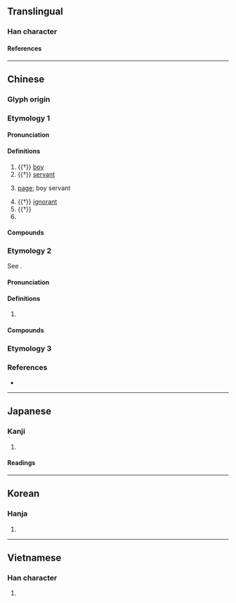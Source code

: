 {{character info}}
==Translingual==

===Han character===
{{Han char|rn=9|rad=人|as=12|sn=14|four=20214|canj=OYTG|ids=⿰亻童}}

====References====
{{Han ref|kx=0117.300|dkj=01132|dj=0249.130|hdz=10221.040|uh=50EE}}

----

==Chinese==
{{zh-forms|alt=童-boy servant}}

===Glyph origin===
{{Han etym}}

===Etymology 1===

====Pronunciation====
{{zh-pron
|m=tóng
|c=tung4
|mc=y
|oc=y
|cat=n,a
}}

====Definitions====
{{zh-hanzi}}

# {{†}} [[boy]]
# {{†}} [[servant]]
# {{lb|zh|historical}} [[page]]; boy servant
# {{†}} [[ignorant]]
# {{†}} {{zh-alt-form|動}}
# {{surname|zh}}

====Compounds====
{{zh-der|僕僮成群|僮御|僮僮|家僮|僮手指千|僮婢|僮僕|球僮|書僮|車僮}}

===Etymology 2===
See {{zh-l|*壯}}.

====Pronunciation====
{{zh-pron
|m=zhuàng
|c=zong6,zong3
|cat=pn
}}

====Definitions====
{{zh-hanzi}}

# {{lb|zh|obsolete}} {{zh-div|族}} {{zh-alt-name|壯|[[Zhuang]] (people)}}

====Compounds====
{{zh-der|僮族|僮語}}

===Etymology 3===
{{zh-see|蹱}}

===References===
* {{R:yue:mfccd}}

----

==Japanese==

===Kanji===
{{ja-kanji|grade=|rs=人12}}

# {{rfdef|ja|sort=人12}}

====Readings====
{{ja-readings
|goon=ずう
|kanon=とう
|kanyoon=どう
|kun=しもべ-, わらべ-
}}

----

==Korean==

===Hanja===
{{ko-hanja|동}}

# {{rfdef|ko|sort=人12}}

----

==Vietnamese==

===Han character===
{{vi-readings|reading=[[đồng]]|rs=人12}}

# {{rfdef|vi|sort=人12}}